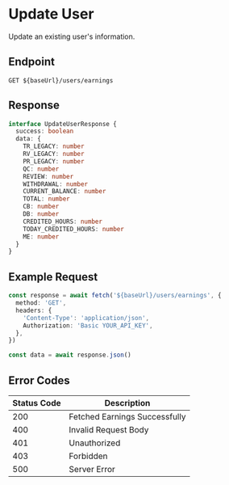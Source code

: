 # Update User

Update an existing user's information.

## Endpoint

```http
GET ${baseUrl}/users/earnings
```

## Response

```typescript
interface UpdateUserResponse {
  success: boolean
  data: {
    TR_LEGACY: number
    RV_LEGACY: number
    PR_LEGACY: number
    QC: number
    REVIEW: number
    WITHDRAWAL: number
    CURRENT_BALANCE: number
    TOTAL: number
    CB: number
    DB: number
    CREDITED_HOURS: number
    TODAY_CREDITED_HOURS: number
    ME: number
  }
}
```

## Example Request

```typescript
const response = await fetch('${baseUrl}/users/earnings', {
  method: 'GET',
  headers: {
    'Content-Type': 'application/json',
    Authorization: 'Basic YOUR_API_KEY',
  },
})

const data = await response.json()
```

## Error Codes

| Status Code | Description                   |
| ----------- | ----------------------------- |
| 200         | Fetched Earnings Successfully |
| 400         | Invalid Request Body          |
| 401         | Unauthorized                  |
| 403         | Forbidden                     |
| 500         | Server Error                  |
